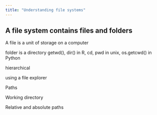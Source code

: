 ```yaml
---
title: "Understanding file systems"
---
```


## A file system contains files and folders

A file is a unit of storage on a computer

folder is a directory getwd(), dir() in R, cd, pwd in unix, os.getcwd() in Python

hierarchical

using a file explorer

Paths

Working directory

Relative and absolute paths
